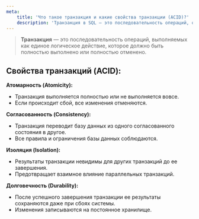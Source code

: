 ```yaml
---
meta:
    title: 'Что такое транзакция и какие свойства транзакции (ACID)?'
    description: 'Транзакция в SQL — это последовательность операций, обладающая свойствами ACID: атомарность, согласованность, изоляция и долговечность. Узнайте о их значении.'
---
```


> **Транзакция** — это последовательность операций, выполняемых как единое логическое действие, которое должно быть полностью выполнено или полностью отменено.

## Свойства транзакций (ACID):

**Атомарность (Atomicity):**

-   Транзакция выполняется полностью или не выполняется вовсе.
-   Если происходит сбой, все изменения отменяются.

**Согласованность (Consistency):**

-   Транзакция переводит базу данных из одного согласованного состояния в другое.
-   Все правила и ограничения базы данных соблюдаются.

**Изоляция (Isolation):**

-   Результаты транзакции невидимы для других транзакций до ее завершения.
-   Предотвращает взаимное влияние параллельных транзакций.

**Долговечность (Durability):**

-   После успешного завершения транзакции ее результаты сохраняются даже при сбоях системы.
-   Изменения записываются на постоянное хранилище.
